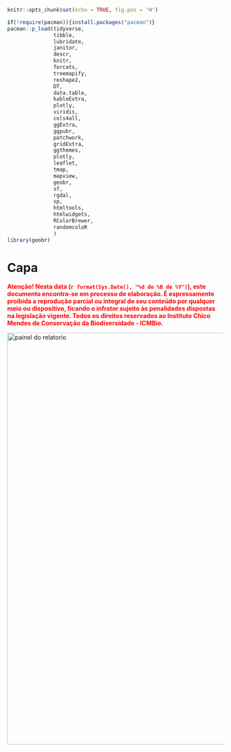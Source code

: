 \pagestyle{plain}

```r
knitr::opts_chunk$set(echo = TRUE, fig.pos = 'H')
```

```r


if(!require(pacman)){install.packages("pacman")}
pacman::p_load(tidyverse,
               tibble, 
               lubridate,
               janitor,
               descr,
               knitr,
               forcats,
               treemapify,
               reshape2,
               DT,
               data.table,
               kableExtra,
               plotly,
               viridis,
               cols4all,
               ggExtra,
               ggpubr,
               patchwork,
               gridExtra,
               ggthemes,
               plotly,
               leaflet,
               tmap,
               mapview,
               geobr,
               sf,
               rgdal,
               sp,
               htmltools,
               htmlwidgets,
               RColorBrewer,
               randomcoloR
               )
library(geobr)

```

# Capa {#inicio .unnumbered}

<font color="red">**Atenção! Nesta data (`r format(Sys.Date(), "%d de %B de %Y")`),  este documento encontra-se em processo de elaboração. É expressamente proibida a reprodução parcial ou integral de seu conteúdo por qualquer meio ou dispositivo, ficando o infrator sujeito às penalidades dispostas na legislação vigente. Todos os direitos reservados ao Instituto Chico Mendes de Conservação da Biodiversidade - ICMBio.**</font>

<a href="https://cemave-sede.github.io/painel4/"><img src="imagens/capa/capa_rel_monitora_2014_22.png" alt="painel do relatorio" width="600" height="957" align="center" style="margin: 0 0 0 0"/></a>
